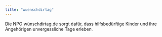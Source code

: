 ```yaml
---
title: "wuenschdirtag"
---
```


Die NPO wünschdirtag.de sorgt dafür, dass hilfsbedürftige Kinder und ihre Angehörigen unvergessliche Tage erleben.
